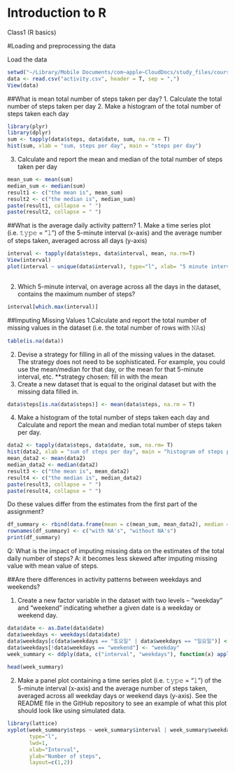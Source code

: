 Introduction to R 
==============================
Class1  (R basics)



#Loading and preprocessing the data


Load the data
```r
setwd("~/Library/Mobile Documents/com~apple~CloudDocs/study_files/coursera/5. Reproducible Research")
data <- read.csv("activity.csv", header = T, sep = ",")
View(data)
```

##What is mean total number of steps taken per day?
1. Calculate the total number of steps taken per day
2. Make a histogram of the total number of steps taken each day
```r
library(plyr)
library(dplyr)
sum <- tapply(data$steps, data$date, sum, na.rm = T)
hist(sum, xlab = "sum, steps per day", main = "steps per day")
```

3. Calculate and report the mean and median of the total number of steps taken per day
```r
mean_sum <- mean(sum)
median_sum <- median(sum)
result1 <- c("the mean is", mean_sum)
result2 <- c("the median is", median_sum)
paste(result1, collapse = " ")
paste(result2, collapse = " ")
```


##What is the average daily activity pattern?
1. Make a time series plot (i.e. 𝚝𝚢𝚙𝚎 = "𝚕") of the 5-minute interval (x-axis) and the average number of steps taken, averaged across all days (y-axis)
```r
interval <- tapply(data$steps, data$interval, mean, na.rm=T)
View(interval)
plot(interval ~ unique(data$interval), type="l", xlab= "5 minute interval")
  
```

2. Which 5-minute interval, on average across all the days in the dataset, contains the maximum number of steps?
```r
interval[which.max(interval)]
```

##Imputing Missing Values
1.Calculate and report the total number of missing values in the dataset (i.e. the total number of rows with 𝙽𝙰s)
```r
table(is.na(data))
```

2. Devise a strategy for filling in all of the missing values in the dataset. The strategy does not need to be sophisticated. For example, you could use the mean/median for that day, or the mean for that 5-minute interval, etc.
**strategy chosen: fill in with the mean 
3. Create a new dataset that is equal to the original dataset but with the missing data filled in.
```r
data$steps[is.na(data$steps)] <- mean(data$steps, na.rm = T)
```

4. Make a histogram of the total number of steps taken each day and Calculate and report the mean and median total number of steps taken per day.
```r
data2 <- tapply(data$steps, data$date, sum, na.rm= T)
hist(data2, xlab = "sum of steps per day", main = "histogram of steps per day")
mean_data2 <- mean(data2)
median_data2 <- median(data2)
result3 <- c("the mean is", mean_data2)
result4 <- c("the median is", median_data2)
paste(result3, collapse = " ")
paste(result4, collapse = " ")
```

Do these values differ from the estimates from the first part of the assignment? 
```r
df_summary <- rbind(data.frame(mean = c(mean_sum, mean_data2), median = c(median_sum, median_data2)))
rownames(df_summary) <- c("with NA's", "without NA's")
print(df_summary)
```
Q: What is the impact of imputing missing data on the estimates of the total daily number of steps?
A: it becomes less skewed after imputing missing value with mean value of steps.

##Are there differences in activity patterns between weekdays and weekends?

1. Create a new factor variable in the dataset with two levels – “weekday” and “weekend” indicating whether a given date is a weekday or weekend day.
```r
data$date <- as.Date(data$date)
data$weekdays <- weekdays(data$date)
data$weekdays[c(data$weekdays == "토요일" | data$weekdays == "일요일")] <- "weekend"
data$weekdays[!data$weekdays == "weekend"] <- "weekday"
week_summary <- ddply(data, c("interval", "weekdays"), function(x) apply(x[1], 
                                                                         2, mean))
head(week_summary)
```

2. Make a panel plot containing a time series plot (i.e. 𝚝𝚢𝚙𝚎 = "𝚕") of the 5-minute interval (x-axis) and the average number of steps taken, averaged across all weekday days or weekend days (y-axis). See the README file in the GitHub repository to see an example of what this plot should look like using simulated data.
```r
library(lattice)
xyplot(week_summary$steps ~ week_summary$interval | week_summary$weekdays,
       type="l", 
       lwd=1, 
       xlab="Interval", 
       ylab="Number of steps", 
       layout=c(1,2))
```
